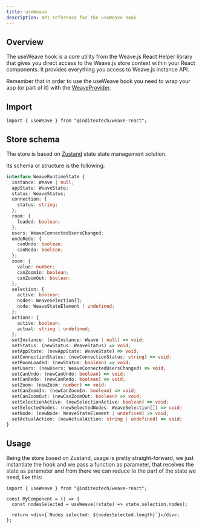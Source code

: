 ```yaml
---
title: useWeave
description: API reference for the useWeave hook
---
```


## Overview

The useWeave hook is a core utility from the Weave.js React Helper library that gives you
direct access to the Weave.js store context within your React components. It provides everything
you access to Weave.js instance API.

Remember that in order to use the useWeave hook you need to wrap your app (or part of it) with
the [WeaveProvider](/docs/react/api-reference/providers/weave-provider).

## Import

```shell
import { useWeave } from "@inditextech/weave-react";
```

## Store schema

The store is based on [Zustand](https://zustand.docs.pmnd.rs/getting-started/introduction) state
state management solution.

Its schema or structure is the following:

```ts
interface WeaveRuntimeState {
  instance: Weave | null;
  appState: WeaveState;
  status: WeaveStatus;
  connection: {
    status: string;
  };
  room: {
    loaded: boolean;
  };
  users: WeaveConnectedUsersChanged;
  undoRedo: {
    canUndo: boolean;
    canRedo: boolean;
  };
  zoom: {
    value: number;
    canZoomIn: boolean;
    canZoomOut: boolean;
  };
  selection: {
    active: boolean;
    nodes: WeaveSelection[];
    node: WeaveStateElement | undefined;
  };
  actions: {
    active: boolean;
    actual: string | undefined;
  };
  setInstance: (newInstance: Weave | null) => void;
  setStatus: (newStatus: WeaveStatus) => void;
  setAppState: (newAppState: WeaveState) => void;
  setConnectionStatus: (newConnectionStatus: string) => void;
  setRoomLoaded: (newStatus: boolean) => void;
  setUsers: (newUsers: WeaveConnectedUsersChanged) => void;
  setCanUndo: (newCanUndo: boolean) => void;
  setCanRedo: (newCanRedo: boolean) => void;
  setZoom: (newZoom: number) => void;
  setCanZoomIn: (newCanZoomIn: boolean) => void;
  setCanZoomOut: (newCanZoomOut: boolean) => void;
  setSelectionActive: (newSelectionActive: boolean) => void;
  setSelectedNodes: (newSelectedNodes: WeaveSelection[]) => void;
  setNode: (newNode: WeaveStateElement | undefined) => void;
  setActualAction: (newActualAction: string | undefined) => void;
}
```

## Usage

Being the store based on Zustand, usage is pretty straight-forward, we just
instantiate the hook and we pass a function as parameter, that receives the state
as parameter and from there we can reduce to the part of the state we need,
like this:

```tsx
import { useWeave } from "@inditextech/weave-react";

const MyComponent = () => {
  const nodesSelected = useWeave((state) => state.selection.nodes);

  return <div>{`Nodes selected: ${nodesSelected.length}`}</div>;
};
```
